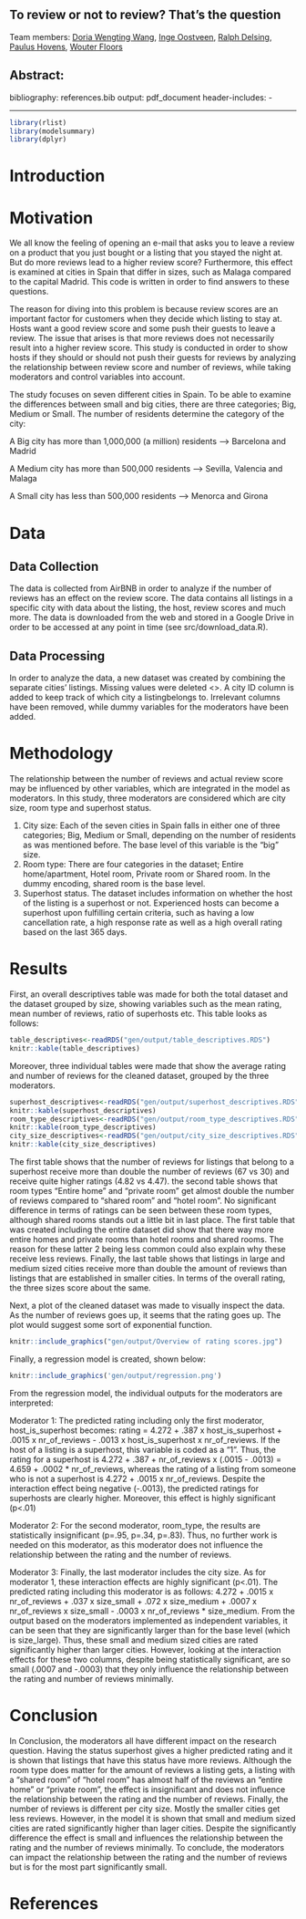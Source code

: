 ## To review or not to review? That's the question

Team members: 
[Doria Wengting Wang](https://github.com/DoriaWW), [Inge Oostveen](https://github.com/IngeOostveen), [Ralph Delsing](https://github.com/RalphGit21), [Paulus Hovens](https://github.com/pphovens), [Wouter Floors](https://github.com/WouterFloors)

## Abstract:


bibliography: references.bib
output: pdf_document
header-includes: 
- \usepackage{booktabs}

---

```r
library(rlist)
library(modelsummary)
library(dplyr)
```

# Introduction

# Motivation

We all know the feeling of opening an e-mail that asks you to leave a review on a product that you just bought or a listing that you stayed the night at. But do more reviews lead to a higher review score? Furthermore, this effect is examined at cities in Spain that differ in sizes, such as Malaga compared to the capital Madrid. This code is written in order to find answers to these questions.

The reason for diving into this problem is because review scores are an important factor for customers when they decide which listing to stay at. Hosts want a good review score and some push their guests to leave a review. The issue that arises is that more reviews does not necessarily result into a higher review score. This study is conducted in order to show hosts if they should or should not push their guests for reviews by analyzing the relationship between review score and number of reviews, while taking moderators and control variables into account.

The study focuses on seven different cities in Spain. To be able to examine the differences between small and big cities, there are three categories; Big, Medium or Small. The number of residents determine the category of the city:

A Big city has more than 1,000,000 (a million) residents --> Barcelona and Madrid

A Medium city has more than 500,000 residents --> Sevilla, Valencia and Malaga

A Small city has less than 500,000 residents --> Menorca and Girona


# Data

## Data Collection
The data is collected from AirBNB in order to analyze if the number of reviews has an effect on the review score. The data contains all listings in a specific city with data about the listing, the host, review scores and much more. The data is downloaded from the web and stored in a Google Drive in order to be accessed at any point in time (see src/download_data.R).

## Data Processing
In order to analyze the data, a new dataset was created by combining the separate cities' listings. Missing values were deleted <<Put something about the missing values here and that it happened in relative fashion >>. A city ID column is added to keep track of which city a listingbelongs to. Irrelevant columns have been removed, while dummy variables for the moderators have been added.


# Methodology

The relationship between the number of reviews and actual review score may be influenced by other variables, which are integrated in the model as moderators. In this study, three moderators are considered which are city size, room type and superhost status.

1. City size: Each of the seven cities in Spain falls in either one of three categories; Big, Medium or Small, depending on the number of residents as was mentioned before. The base level of this variable is the "big" size.
2. Room type: There are four categories in the dataset; Entire home/apartment, Hotel room, Private room or Shared room. In the dummy encoding, shared room is the base level.
3. Superhost status. The dataset includes information on whether the host of the listing is a superhost or not. Experienced hosts can become a superhost upon fulfilling certain criteria, such as having a low cancellation rate, a high response rate as well as a high overall rating based on the last 365 days.




# Results

First, an overall descriptives table was made for both the total dataset and the dataset grouped by size, showing variables such as the mean rating, mean number of reviews, ratio of superhosts etc. This table looks as follows:

```r
table_descriptives<-readRDS("gen/output/table_descriptives.RDS")
knitr::kable(table_descriptives)
``` 
Moreover, three individual tables were made that show the average rating and number of reviews for the cleaned dataset, grouped by the three moderators.
```r
superhost_descriptives<-readRDS("gen/output/superhost_descriptives.RDS")
knitr::kable(superhost_descriptives)
room_type_descriptives<-readRDS("gen/output/room_type_descriptives.RDS")
knitr::kable(room_type_descriptives)
city_size_descriptives<-readRDS("gen/output/city_size_descriptives.RDS")
knitr::kable(city_size_descriptives)
```

The first table shows that the number of reviews for listings that belong to a superhost receive more than double the number of reviews (67 vs 30) and receive quite higher ratings (4.82 vs 4.47). the second table shows that room types "Entire home" and "private room" get almost double the number of reviews compared to "shared room" and "hotel room". No significant difference in terms of ratings can be seen between these room types, although shared rooms stands out a little bit in last place. The first table that was created including the entire dataset did show that there way more entire homes and private rooms than hotel rooms and shared rooms. The reason for these latter 2 being less common could also explain why these receive less reviews. Finally, the last table shows that listings in large and medium sized cities receive more than double the amount of reviews than listings that are established in smaller cities. In terms of the overall rating, the three sizes score about the same.

Next, a plot of the cleaned dataset was made to visually inspect the data. As the number of reviews goes up, it seems that the rating goes up. The plot would suggest some sort of exponential function.

```r
knitr::include_graphics("gen/output/Overview of rating scores.jpg")
```


Finally, a regression model is created, shown below:

```r
knitr::include_graphics('gen/output/regression.png')
```

From the regression model, the individual outputs for the moderators are interpreted:

Moderator 1: The predicted rating including only the first moderator, host_is_superhost becomes: rating = 4.272 + .387 x host_is_superhost + .0015 x nr_of_reviews - .0013 x host_is_superhost x nr_of_reviews. If the host of a listing is a superhost, this variable is coded as a "1". Thus, the rating for a superhost is 4.272 + .387 + nr_of_reviews x (.0015 - .0013) = 4.659 + .0002 * nr_of_reviews, whereas the rating of a listing from someone who is not a superhost is 4.272 + .0015 x nr_of_reviews. Despite the interaction effect being negative (-.0013), the predicted ratings for superhosts are clearly higher. Moreover, this effect is highly significant (p<.01)

Moderator 2: For the second moderator, room_type, the results are statistically insignificant (p=.95, p=.34, p=.83). Thus, no further work is needed on this moderator, as this moderator does not influence the relationship between the rating and the number of reviews.

Moderator 3: Finally, the last moderator includes the city size. As for moderator 1, these interaction effects are highly significant (p<.01). The predicted rating including this moderator is as follows: 4.272 + .0015 x nr_of_reviews + .037 x size_small + .072 x size_medium + .0007 x nr_of_reviews x size_small - .0003 x nr_of_reviews * size_medium. From the output based on the moderators implemented as independent variables, it can be seen that they are significantly larger than for the base level (which is size_large). Thus, these small and medium sized cities are rated significantly higher than larger cities. However, looking at the interaction effects for these two columns, despite being statistically significant, are so small (.0007 and -.0003) that they only influence the relationship between the rating and number of reviews minimally. 



# Conclusion
In Conclusion, the moderators all have different impact on the research question. Having the status superhost gives a higher predicted rating and it is shown that listings that have this status have more reviews. Although the room type does matter for the amount of reviews a listing gets, a listing with a "shared room" of "hotel room" has almost half of the reviews an "entire home" or "private room", the effect is insignificant and does not influence the relationship between the rating and the number of reviews. Finally, the number of reviews is different per city size. Mostly the smaller cities get less reviews. However, in the model it is shown that small and medium sized cities are rated significantly higher than lager cities. Despite the significantly difference the effect is small and influences the relationship between the rating and the number of reviews minimally. To conclude, the moderators can impact the relationship between the rating and the number of reviews but is for the most part significantly small.


# References

